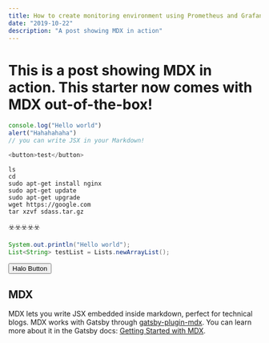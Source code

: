 ```yaml
---
title: How to create monitoring environment using Prometheus and Grafana
date: "2019-10-22"
description: "A post showing MDX in action"
---
```


# This is a post showing MDX in action. This starter now comes with MDX out-of-the-box!

```js
console.log("Hello world")
alert("Hahahahaha")
// you can write JSX in your Markdown!

<button>test</button>
```

```bash{outputLines: 2-5,7}
ls
cd
sudo apt-get install nginx
sudo apt-get update
sudo apt-get upgrade
wget https://google.com
tar xzvf sdass.tar.gz
```

☣️☣️☣️☣️☣️

```java
System.out.println("Hello world");
List<String> testList = Lists.newArrayList();
```

<button class="bg-blue-500 hover:bg-blue-700 text-white py-2 px-4 rounded">
  Halo Button
</button>

## MDX

MDX lets you write JSX embedded inside markdown, perfect for technical blogs. MDX works with Gatsby through [gatsby-plugin-mdx](https://www.gatsbyjs.org/packages/gatsby-plugin-mdx/). You can learn more about it in the Gatsby docs: [Getting Started with MDX](https://www.gatsbyjs.org/docs/mdx/getting-started/).
